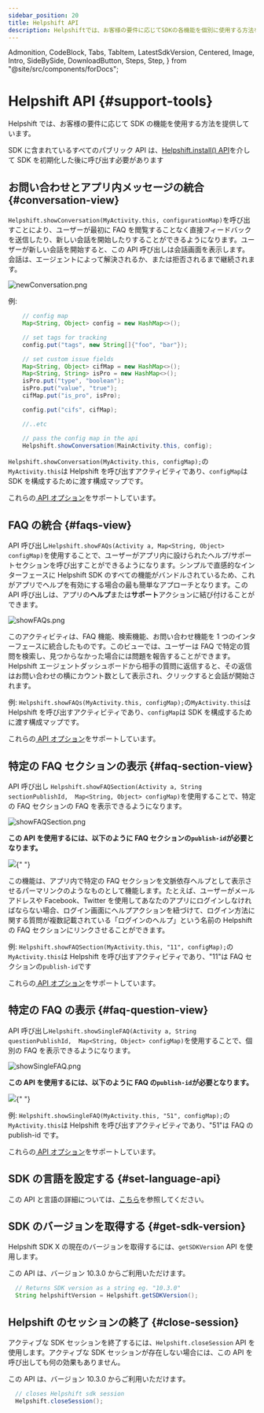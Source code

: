 ---
sidebar_position: 20
title: Helpshift API
description: Helpshiftでは、お客様の要件に応じてSDKの各機能を個別に使用する方法を提供しています。
---

  Admonition,
  CodeBlock,
  Tabs,
  TabItem,
  LatestSdkVersion,
  Centered,
  Image,
  Intro,
  SideBySide,
  DownloadButton,
  Steps,
  Step,
} from "@site/src/components/forDocs";


# Helpshift API {#support-tools}

<Intro>

Helpshift では、お客様の要件に応じて SDK の機能を使用する方法を提供しています。

</Intro>

<Admonition type="info" title="注意">

SDK に含まれているすべてのパブリック API は、[Helpshift.install() API](/sdkx_android/getting-started#start-using)を介して SDK を初期化した後に呼び出す必要があります

</Admonition>

## お問い合わせとアプリ内メッセージの統合 {#conversation-view}

`Helpshift.showConversation(MyActivity.this, configurationMap)`を呼び出すことにより、ユーザーが最初に FAQ を閲覧することなく直接フィードバックを送信したり、新しい会話を開始したりすることができるようになります。ユーザーが新しい会話を開始すると、この API 呼び出しは会話画面を表示します。会話は、エージェントによって解決されるか、または拒否されるまで継続されます。

<Centered width="major">

![newConversation.png](/static/books/sdkx_android/show_conversation.png "newConversation.png")

</Centered>

例:

```java
	// config map
	Map<String, Object> config = new HashMap<>();

    // set tags for tracking
    config.put("tags", new String[]{"foo", "bar"});

    // set custom issue fields
    Map<String, Object> cifMap = new HashMap<>();
    Map<String, String> isPro = new HashMap<>();
    isPro.put("type", "boolean");
    isPro.put("value", "true");
    cifMap.put("is_pro", isPro);

    config.put("cifs", cifMap);

    //..etc

    // pass the config map in the api
    Helpshift.showConversation(MainActivity.this, config);
```

<CustomIssueFieldsKeyDeprecationNotice />

`Helpshift.showConversation(MyActivity.this, configMap);`の`MyActivity.this`は Helpshift を呼び出すアクティビティであり、`configMap`は SDK を構成するために渡す構成マップです。

これらの[ API オプション](/sdkx_android/sdk-configuration/)をサポートしています。

## FAQ の統合 {#faqs-view}

API 呼び出し`Helpshift.showFAQs(Activity a, Map<String, Object> configMap)`を使用することで、ユーザーがアプリ内に設けられたヘルプ/サポートセクションを呼び出すことができるようになります。シンプルで直感的なインターフェースに Helpshift SDK のすべての機能がバンドルされているため、これがアプリでヘルプを有効にする場合の最も簡単なアプローチとなります。この API 呼び出しは、アプリの**ヘルプ**または**サポート**アクションに結び付けることができます。

<Centered >

![showFAQs.png](/static/books/sdkx_android/show_faqs.png "showFAQs.png")

</Centered>

このアクティビティは、FAQ 機能、検索機能、お問い合わせ機能を 1 つのインターフェースに統合したものです。このビューでは、ユーザーは FAQ で特定の質問を検索し、見つからなかった場合には問題を報告することができます。Helpshift エージェントダッシュボードから相手の質問に返信すると、その返信はお問い合わせの横にカウント数として表示され、クリックすると会話が開始されます。

例:
`Helpshift.showFAQs(MyActivity.this, configMap);`の`MyActivity.this`は Helpshift を呼び出すアクティビティであり、`configMap`は SDK を構成するために渡す構成マップです。

これらの[ API オプション](/sdkx_android/sdk-configuration/)をサポートしています。

## 特定の FAQ セクションの表示 {#faq-section-view}

API 呼び出し
`Helpshift.showFAQSection(Activity a, String sectionPublishId,  Map<String, Object> configMap)`を使用することで、特定の FAQ セクションの FAQ を表示できるようになります。

<Centered >

![showFAQSection.png](/static/books/sdkx_android/show_section.png "showFAQSection.png")

</Centered>

**この API を使用するには、以下のように FAQ セクションの`publish-id`が必要となります。**

<Image src="/static/books/misc/section-publish-id.png" width="full" />{" "}

この機能は、アプリ内で特定の FAQ セクションを文脈依存ヘルプとして表示させるパーマリンクのようなものとして機能します。たとえば、ユーザーがメールアドレスや Facebook、Twitter を使用してあなたのアプリにログインしなければならない場合、ログイン画面にヘルプアクションを紐づけて、ログイン方法に関する質問が複数記載されている「ログインのヘルプ」という名前の Helpshift の FAQ セクションにリンクさせることができます。

例:
`Helpshift.showFAQSection(MyActivity.this, "11", configMap);`の`MyActivity.this`は Helpshift を呼び出すアクティビティであり、"11"は FAQ セクションの`publish-id`です

これらの[ API オプション](/sdkx_android/sdk-configuration/)をサポートしています。

## 特定の FAQ の表示 {#faq-question-view}

API 呼び出し`Helpshift.showSingleFAQ(Activity a, String questionPublishId,  Map<String, Object> configMap)`を使用することで、個別の FAQ を表示できるようになります。

<Centered >

![showSingleFAQ.png](/static/books/sdkx_android/show_single_faq.png "showSingleFAQ.png")

</Centered>

**この API を使用するには、以下のように FAQ の`publish-id`が必要となります。**

<Image src="/static/books/misc/faq-publish-id.png" width="full" />{" "}

例: `Helpshift.showSingleFAQ(MyActivity.this, "51", configMap);`の`MyActivity.this`は Helpshift を呼び出すアクティビティであり、"51"は FAQ の publish-id です。

これらの[ API オプション](/sdkx_android/sdk-configuration/)をサポートしています。

## SDK の言語を設定する {#set-language-api}

この API と言語の詳細については、[こちら](/sdkx_android/i18n/)を参照してください。

## SDK のバージョンを取得する {#get-sdk-version}

Helpshift SDK X の現在のバージョンを取得するには、`getSDKVersion` API を使用します。

<Admonition type="info" title="注意">

この API は、バージョン 10.3.0 からご利用いただけます。

</Admonition>

```java
  // Returns SDK version as a string eg. "10.3.0"
  String helpshiftVersion = Helpshift.getSDKVersion();
```

## Helpshift のセッションの終了 {#close-session}

アクティブな SDK セッションを終了するには、`Helpshift.closeSession` API を使用します。アクティブな SDK セッションが存在しない場合には、この API を呼び出しても何の効果もありません。

<Admonition type="info" title="注意">

この API は、バージョン 10.3.0 からご利用いただけます。

</Admonition>

```java
  // closes Helpshift sdk session
  Helpshift.closeSession();
```
